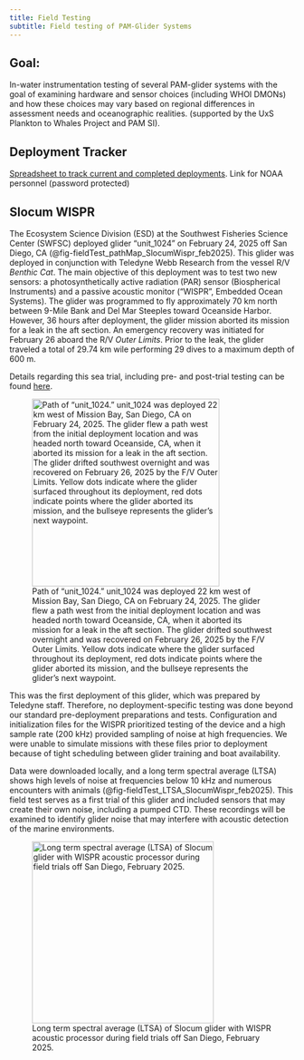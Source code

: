 ```yaml
---
title: Field Testing
subtitle: Field testing of PAM-Glider Systems
---
```


## Goal: 
In-water instrumentation testing of several PAM-glider systems with the goal of examining hardware and sensor choices (including WHOI DMONs) and how these choices may vary based on regional differences in assessment needs and oceanographic realities. (supported by the UxS Plankton to Whales Project and PAM SI).

## Deployment Tracker
[Spreadsheet to track current and completed deployments](https://docs.google.com/spreadsheets/d/1MzLF2bmLcWy9u6glj3hu6Q1DINr5-NeJPCuBQgy-LZU/edit?usp=sharing). Link for NOAA personnel (password protected)

## Slocum WISPR

The Ecosystem Science Division (ESD) at the Southwest Fisheries Science Center (SWFSC) deployed glider “unit_1024” on February 24, 2025 off San Diego, CA (@fig-fieldTest_pathMap_SlocumWispr_feb2025). This glider was deployed in conjunction with Teledyne Webb Research from the vessel R/V *Benthic Cat*. The main objective of this deployment was to test two new sensors: a photosynthetically active radiation (PAR) sensor (Biospherical Instruments) and a passive acoustic monitor (“WISPR”, Embedded Ocean Systems). The glider was programmed to fly approximately 70 km north between 9-Mile Bank and Del Mar Steeples toward Oceanside Harbor. However, 36 hours after deployment, the glider mission aborted its mission for a leak in the aft section. An emergency recovery was initiated for February 26 aboard the R/V *Outer Limits*. Prior to the leak, the glider traveled a total of 29.74 km wile performing 29 dives to a maximum depth of 600 m.

Details regarding this sea trial, including pre- and post-trial testing can be found [here](https://github.com/nmfs-ost/PAM-Glider/blob/main/supplemental/2025%20February%20unit_1024%20Emergency%20Recovery%20and%20Post-Deployment%20Report.pdf).

![Path of “unit_1024.” unit_1024 was deployed 22 km west of Mission Bay, San Diego, CA on February 24, 2025. The glider flew a path west from the initial deployment location and was headed north toward Oceanside, CA, when it aborted its mission for a leak in the aft section. The glider drifted southwest overnight and was recovered on February 26, 2025 by the F/V Outer Limits. Yellow dots indicate where the glider surfaced throughout its deployment, red dots indicate points where the glider aborted its mission, and the bullseye represents the glider’s next waypoint.](images/fieldTest_pathMap_SlocumWispr_feb2025.PNG){#fig-fieldTest_pathMap_SlocumWispr_feb2025 width="331"}

This was the first deployment of this glider, which was prepared by Teledyne staff. Therefore, no deployment-specific testing was done beyond our standard pre-deployment preparations and tests. Configuration and initialization files for the WISPR prioritized testing of the device and a high sample rate (200 kHz) provided sampling of noise at high frequencies. We were unable to simulate missions with these files prior to deployment because of tight scheduling between glider training and boat availability.

Data were downloaded locally, and a long term spectral average (LTSA) shows high levels of noise at frequencies below 10 kHz and numerous encounters with animals (@fig-fieldTest_LTSA_SlocumWispr_feb2025). This field test serves as a first trial of this glider and included sensors that may create their own noise, including a pumped CTD. These recordings will be examined to identify glider noise that may interfere with acoustic detection of the marine environments.

![Long term spectral average (LTSA) of Slocum glider with WISPR acoustic processor during field trials off San Diego, February 2025.](images/fieldTest_LTSA_SlocumWispr_feb2025.png){#fig-fieldTest_LTSA_SlocumWispr_feb2025 width="321"}
